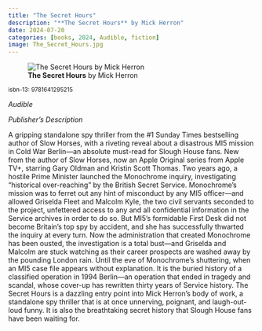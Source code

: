 ```yaml
---
title: "The Secret Hours"
description: "**The Secret Hours** by Mick Herron"
date: 2024-07-20
categories: [books, 2024, Audible, fiction]
image: The_Secret_Hours.jpg
---
```

![**The Secret Hours** by Mick Herron](The_Secret_Hours.jpg){fig-align="left"}

<sup>isbn-13: 9781641295215</sup>

*Audible*

*Publisher's Description*

A gripping standalone spy thriller from the #1 Sunday Times bestselling
author of Slow Horses, with a riveting reveal about a disastrous MI5
mission in Cold War Berlin—an absolute must-read for Slough House fans. New
from the author of Slow Horses, now an Apple Original series from Apple
TV+, starring Gary Oldman and Kristin Scott Thomas. Two years ago, a
hostile Prime Minister launched the Monochrome inquiry, investigating
"historical over-reaching" by the British Secret Service. Monochrome’s
mission was to ferret out any hint of misconduct by any MI5 officer—and
allowed Griselda Fleet and Malcolm Kyle, the two civil servants seconded to
the project, unfettered access to any and all confidential information in
the Service archives in order to do so. But MI5’s formidable First Desk did
not become Britain’s top spy by accident, and she has successfully thwarted
the inquiry at every turn. Now the administration that created Monochrome
has been ousted, the investigation is a total bust—and Griselda and Malcolm
are stuck watching as their career prospects are washed away by the
pounding London rain. Until the eve of Monochrome’s shuttering, when an MI5
case file appears without explanation. It is the buried history of a
classified operation in 1994 Berlin—an operation that ended in tragedy and
scandal, whose cover-up has rewritten thirty years of Service history. The
Secret Hours is a dazzling entry point into Mick Herron’s body of work, a
standalone spy thriller that is at once unnerving, poignant, and laugh-out-
loud funny. It is also the breathtaking secret history that Slough House
fans have been waiting for.
